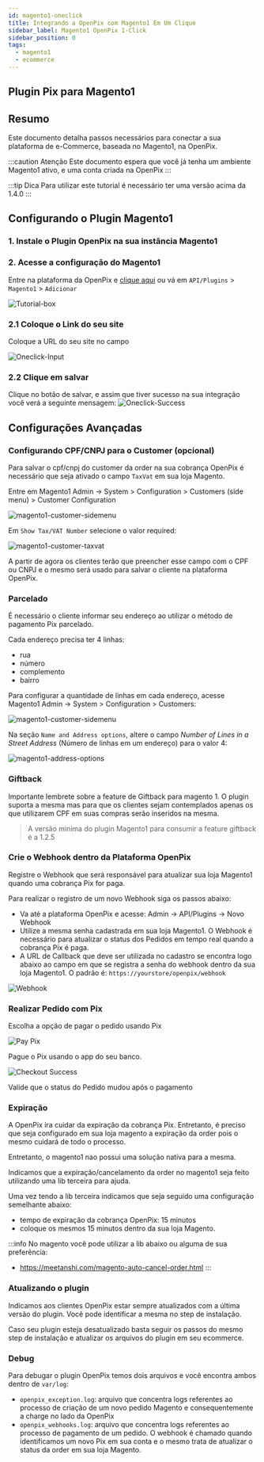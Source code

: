 ```yaml
---
id: magento1-oneclick
title: Integrando a OpenPix com Magento1 Em Um Clique
sidebar_label: Magento1 OpenPix 1-Click
sidebar_position: 0
tags:
  - magento1
  - ecommerce
---
```



## Plugin Pix para Magento1

## Resumo

Este documento detalha passos necessários para conectar a sua plataforma de e-Commerce, baseada no Magento1, na OpenPix.

:::caution Atenção
Este documento espera que você já tenha um ambiente Magento1 ativo, e uma conta criada na OpenPix
:::

:::tip Dica
Para utilizar este tutorial é necessário ter uma versão acima da 1.4.0
:::

## Configurando o Plugin Magento1

### 1. Instale o Plugin OpenPix na sua instância Magento1

<Magento1Download/>

### 2. Acesse a configuração do Magento1

Entre na plataforma da OpenPix e [clique aqui](https://app.woovi.com/home/applications/magento1/add/oneclick) ou vá em `API/Plugins` > `Magento1` > `Adicionar`

![Tutorial-box](./__assets__/magento1-tutorial-box.png)

### 2.1 Coloque o Link do seu site

Coloque a URL do seu site no campo

![Oneclick-Input](./__assets__/magento1-oneclick-input.png)

### 2.2 Clique em salvar

Clique no botão de salvar, e assim que tiver sucesso na sua integração você verá a seguinte mensagem:
![Oneclick-Success](./__assets__/magento1-oneclick-success.png)

## Configurações Avançadas

### Configurando CPF/CNPJ para o Customer (opcional)

Para salvar o cpf/cnpj do customer da order na sua cobrança OpenPix é necessário que seja ativado o campo `TaxVat` em sua loja Magento.

Entre em Magento1 Admin -> System > Configuration > Customers (side menu) > Customer Configuration

![magento1-customer-sidemenu](/img/ecommerce/magento1/magento1-customer-sidemenu.png)

Em `Show Tax/VAT Number` selecione o valor required:

![magento1-customer-taxvat](/img/ecommerce/magento1/magento1-customer-taxvat.png)

A partir de agora os clientes terão que preencher esse campo com o CPF ou CNPJ e o mesmo será usado para salvar o cliente na plataforma OpenPix.

### Parcelado

É necessário o cliente informar seu endereço ao utilizar o método de pagamento Pix parcelado.

Cada endereço precisa ter 4 linhas:
  - rua
  - número
  - complemento
  - bairro

Para configurar a quantidade de linhas em cada endereço, acesse Magento1 Admin -> System > Configuration > Customers:

![magento1-customer-sidemenu](/img/ecommerce/magento1/magento1-customer-sidemenu.png)

Na seção `Name and Address options`, altere o campo _Number of Lines in a Street Address_ (Número de linhas em um endereço) para o valor 4:

![magento1-address-options](/img/ecommerce/magento1/magento1-address-options.png)

### Giftback

Importante lembrete sobre a feature de Giftback para magento 1. O plugin suporta a mesma mas para que os clientes sejam contemplados apenas os que utilizarem CPF em suas compras serão inseridos na mesma.

> A versão minima do plugin Magento1 para consumir a feature giftback é a 1.2.5

### Crie o Webhook dentro da Plataforma OpenPix

Registre o Webhook que será responsável para atualizar sua loja Magento1 quando uma cobrança Pix for paga.

Para realizar o registro de um novo Webhook siga os passos abaixo:

- Va até a plataforma OpenPix e acesse: Admin -> API/Plugins -> Novo Webhook
- Utilize a mesma senha cadastrada em sua loja Magento1. O Webhook é necessário para atualizar o status dos Pedidos em tempo real quando a cobrança Pix é paga.
- A URL de Callback que deve ser utilizada no cadastro se encontra logo abaixo ao campo em que se registra a senha do webhook dentro da sua loja Magento1. O padrão é: `https://yourstore/openpix/webhook`

![Webhook](/img/ecommerce/magento1/magento1-openpix-webhook.png)

### Realizar Pedido com Pix

Escolha a opção de pagar o pedido usando Pix

![Pay Pix](/img/ecommerce/magento1/magento1-checkout-cart.png)

Pague o Pix usando o app do seu banco.

![Checkout Success](/img/ecommerce/magento1/successPayment.png)

Valide que o status do Pedido mudou após o pagamento

### Expiração

A OpenPix ira cuidar da expiração da cobrança Pix. Entretanto, é preciso que seja configurado em sua loja magento a expiração da order pois o mesmo cuidará de todo o processo.

Entretanto, o magento1 nao possui uma solução nativa para a mesma.

Indicamos que a expiração/cancelamento da order no magento1 seja feito utilizando uma lib terceira para ajuda.

Uma vez tendo a lib terceira indicamos que seja seguido uma configuração semelhante abaixo:

- tempo de expiração da cobrança OpenPix: 15 minutos
- coloque os mesmos 15 minutos dentro da sua loja Magento.

:::info
No magento você pode utilizar a lib abaixo ou alguma de sua preferência:

- <https://meetanshi.com/magento-auto-cancel-order.html>
:::

### Atualizando o plugin

Indicamos aos clientes OpenPix estar sempre atualizados com a última versão do plugin. Você pode identificar a mesma no step de instalação.

Caso seu plugin esteja desatualizado basta seguir os passos do mesmo step de instalação e atualizar os arquivos do plugin em seu ecommerce.

### Debug

Para debugar o plugin OpenPix temos dois arquivos e você encontra ambos dentro de `var/log`:

- `openpix_exception.log`: arquivo que concentra logs referentes ao processo de criação de um novo pedido Magento e consequentemente a charge no lado da OpenPix
- `openpix_webhooks.log`: arquivo que concentra logs referentes ao processo de pagamento de um pedido. O webhook é chamado quando identificamos um novo Pix em sua conta e o mesmo trata de atualizar o status da order em sua loja Magento.
